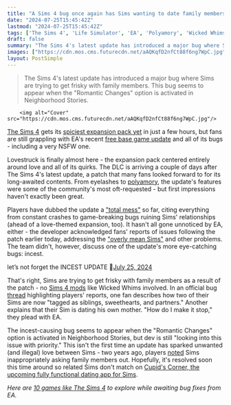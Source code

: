 ```yaml
---
title: "A Sims 4 bug once again has Sims wanting to date family members, regrettably just in time for the romance-themed Lovestruck expansion"
date: "2024-07-25T15:45:42Z"
lastmod: "2024-07-25T15:45:42Z"
tags: ['The Sims 4', 'Life Simulator', 'EA', 'Polyamory', 'Wicked Whims']
draft: false
summary: "The Sims 4's latest update has introduced a major bug where Sims are trying to get frisky with family members. This bug seems to appear when the 'Romantic Changes' option is activated in Neighborhood Stories."
images: ["https://cdn.mos.cms.futurecdn.net/aAQKqfD2nfCt88f6ng7WpC.jpg"]
layout: PostSimple
---
```

> The Sims 4's latest update has introduced a major bug where Sims are trying to get frisky with family members. This bug seems to appear when the "Romantic Changes" option is activated in Neighborhood Stories.


        <img alt="Cover" src="https://cdn.mos.cms.futurecdn.net/aAQKqfD2nfCt88f6ng7WpC.jpg"/>
        
[<u>The Sims 4</u>](https://www.gamesradar.com/the-sims-4-guide/) gets its [<u>spiciest expansion pack yet</u>](https://www.gamesradar.com/games/the-sims/the-sims-4-lovestruck-is-eas-spiciest-expansion-pack-yet-bringing-back-the-iconic-sex-bed-that-introduced-woohoo-to-the-life-sim-series-24-years-ago/) in just a few hours, but fans are still grappling with EA's recent [<u>free base game update</u>](https://www.gamesradar.com/games/the-sims/the-sims-4-lovestruck-expansion-looks-good-but-the-free-base-game-update-accompanying-it-looks-even-better/) and all of its bugs - including a very NSFW one.

Lovestruck is finally almost here - the expansion pack centered entirely around love and all of its quirks. The DLC is arriving a couple of days after The Sims 4's latest update, a patch that many fans looked forward to for its long-awaited contents. From eyelashes to [<u>polyamory</u>](https://www.gamesradar.com/games/the-sims/10-years-later-the-sims-4-is-finally-getting-its-long-requested-polyamory-feature-in-a-free-update-alongside-the-new-lovestruck-expansion/#comment-jump), the update's features were some of the community's most oft-requested - but first impressions haven't exactly been great.

Players have dubbed the update a [<u>"total mess"</u>](https://www.gamesradar.com/games/the-sims/the-sims-4-fans-call-long-awaited-free-update-a-total-mess-as-bugs-ironically-see-sims-ruining-all-of-their-relationships-ahead-of-lovestruck-expansion/) so far, citing everything from constant crashes to game-breaking bugs ruining Sims' relationships (ahead of a love-themed expansion, too). It hasn't all gone unnoticed by EA, either - the developer acknowledged fans' reports of issues following the patch earlier today, addressing the [<u>"overly mean Sims"</u>](https://www.gamesradar.com/games/the-sims/ea-apologizes-for-yet-another-buggy-sims-4-update-says-itll-have-a-word-with-overly-mean-sims-ahead-of-lovestruck-expansion/) and other problems. The team didn't, however, discuss one of the update's more eye-catching bugs: incest.

let’s not forget the INCEST UPDATE 💚[July 25, 2024](https://twitter.com/nononlinee/status/1816284095166447719)

That's right, Sims are trying to get frisky with family members as a result of the patch - no [Sims 4 mods](https://www.gamesradar.com/best-sims-4-mods/) like Wicked Whims involved. In an official bug [thread](https://answers.ea.com/t5/Bug-Reports/OPEN-Neighbourhood-stories-not-taking-family-into-account/m-p/13895050/highlight/true#M283061) highlighting players' reports, one fan describes how two of their Sims are now "tagged as siblings, sweethearts, and partners." Another explains that their Sim is dating his own mother. "How do I make it stop," they plead with EA.

The incest-causing bug seems to appear when the "Romantic Changes" option is activated in Neighborhood Stories, but dev is still "looking into this issue with priority." This isn't the first time an update has sparked unwanted (and illegal) love between Sims - two years ago, players [noted](https://www.reddit.com/r/thesims/comments/w9oryi/why_is_my_sim_getting_a_whim_to_ask_her_own_son/?utm_source=embedv2&utm_medium=post_embed&utm_content=post_title&embed_host_url=https://simscommunity.info/2022/07/28/sims-want-to-date-their-family-members-in-the-sims-4-its-being-fixed/) Sims inappropriately asking family members out. Hopefully, it's resolved soon this time around so related Sims don't match on [Cupid's Corner, the upcoming fully functional dating app for Sims](https://www.gamesradar.com/games/the-sims/the-sims-4-lovestruck-reinvents-tinder-with-%5B%E2%80%A6%5Dds-corner-eas-upcoming-fully-functional-dating-app-for-sims/).

*Here are *[<em>10 games like The Sims 4</em>](https://www.gamesradar.com/games-like-the-sims/)* to explore while awaiting bug fixes from EA.*
        